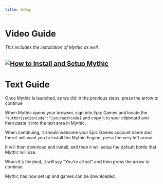 ```yaml
---
title: Setup
---
```

# Video Guide
###### This includes the installation of Mythic as well.

[![How to Install and Setup Mythic](https://i.imgur.com/JNuGgyA.png)](https://www.youtube.com/watch?v=8OD3i1V2kIk "How to Install and Setup Mythic")
---
# Text Guide
Once Mythic is launched, as we did in the previous steps, press the arrow to continue

When Mythic opens your browser, sign into Epic Games and locate the `"authorizationCode":"[yourauthcode]` and copy it to your clipboard and then paste it into the text area in Mythic.

When continuing, it should welcome your Epic Games account name and then it will want you to Install the Mythic Engine, press the very left arrow.

It will then download and install, and then it will setup the default bottle that Mythic will use.

When it's finished, it will say "You're all set" and then press the arrow to continue.

Mythic has now set up and games can be downloaded.
